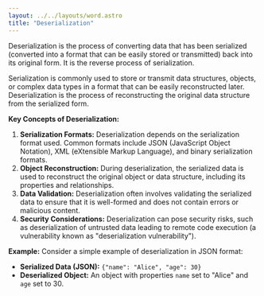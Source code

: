 ```yaml
---
layout: ../../layouts/word.astro
title: "Deserialization"
---
```

Deserialization is the process of converting data that has been serialized (converted into a format that can be easily stored or transmitted) back into its original form. It is the reverse process of serialization.

Serialization is commonly used to store or transmit data structures, objects, or complex data types in a format that can be easily reconstructed later. Deserialization is the process of reconstructing the original data structure from the serialized form.

**Key Concepts of Deserialization:**
1. **Serialization Formats:** Deserialization depends on the serialization format used. Common formats include JSON (JavaScript Object Notation), XML (eXtensible Markup Language), and binary serialization formats.
2. **Object Reconstruction:** During deserialization, the serialized data is used to reconstruct the original object or data structure, including its properties and relationships.
3. **Data Validation:** Deserialization often involves validating the serialized data to ensure that it is well-formed and does not contain errors or malicious content.
4. **Security Considerations:** Deserialization can pose security risks, such as deserialization of untrusted data leading to remote code execution (a vulnerability known as "deserialization vulnerability").

**Example:**
Consider a simple example of deserialization in JSON format:
- **Serialized Data (JSON):** `{"name": "Alice", "age": 30}`
- **Deserialized Object:** An object with properties `name` set to "Alice" and `age` set to 30.